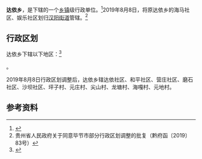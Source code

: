 {{中国乡级行政区|52/05/27/200/000
| 政府驻地 = 达依社区
}}

'''达依乡'''，是{{PRC admin/fullname|52/05/27/200/000|3}}下辖的一个[[乡镇|乡镇]]级行政单位。<ref>{{PRC admin/ref sgc|{{PRC admin/parent|52/05/27/200/000}}}}</ref>2019年8月8日，将原达依乡的海马社区、娱乐社区划归[[汉阳街道|汉阳街道]]管辖。<ref>贵州省人民政府关于同意毕节市部分行政区划调整的批复（黔府函〔2019〕83号）</ref>

== 行政区划 ==

达依乡下辖以下地区：<ref>{{PRC admin/ref sgc|52/05/27/200/000}}</ref>

{{PRC admin/children|52/05/27/200/000}}。

2019年8月8日行政区划调整后，达依乡辖达依社区、和平社区、营庄社区、磨石社区、沙坝社区、坪子村、元庄村、尖山村、龙塘村、海嘎村、元地村。

== 参考资料 ==

{{reflist}}

{{PRC admin/navcat|52/05/27/200/000}}